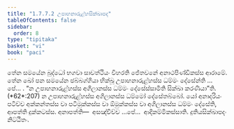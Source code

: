 ```yaml
---
title: "1.7.7.2 උපාහනාරුළ්හසික්ඛාපද"
tableOfContents: false
sidebar:
  order: 8
type: "tipitaka"
basket: "vi"
book: "paci"
---
```



<DynamicBreadcrumb />

<Division number="639" book="paci">

<Paragraph number="2007" book="paci">
තේන සමයේන බුද්ධෝ භගවා සාවත්ථියං විහරති ජේතවනේ අනාථපිණ්ඩිකස්ස ආරාමේ. තේන ඛෝ පන සමයේන ඡබ්බග්ගියා භික්ඛූ උපාහනාරුළ්හස්ස ධම්මං දේසේන්ති …පේ… .
</Paragraph>

<Paragraph number="2008" book="paci">
<Emphasis>“න උපාහනාරුළ්හස්ස අගිලානස්ස ධම්මං දේසේස්සාමීති සික්ඛා කරණීයා”</Emphasis>ති. (*62*:<Emphasis>207</Emphasis>)
</Paragraph>

<Paragraph number="2009" book="paci">
න උපාහනාරුළ්හස්ස අගිලානස්ස ධම්මෝ දේසේතබ්බෝ. යෝ අනාදරියං පටිච්ච අක්කන්තස්ස වා පටිමුක්කස්ස වා ඕමුක්කස්ස වා අගිලානස්ස ධම්මං දේසේති, ආපත්ති දුක්කටස්ස.
</Paragraph>

<Paragraph number="2010" book="paci">
අනාපත්ති—  අසඤ්චිච්ච …පේ…  ආදිකම්මිකස්සාති.

</Paragraph>
</Division>

<Paragraph number="2011" type="center" book="paci">
දුතියසික්ඛාපදං නිට්ඨිතං.
</Paragraph>